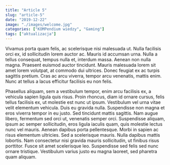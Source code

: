 ```yaml
---
title: "Article 5"
slug: "article-5"
date: "2019-12-22"
image: "./images/welcome.jpg"
categories: ["KOMPendium wiedzy", "Gaming"]
tags: ["aktualizacja"]
---
```

Vivamus porta quam felis, ac scelerisque nisi malesuada ut. Nulla facilisis orci ex, id sollicitudin lorem auctor ac. Mauris id accumsan urna. Nulla a tellus consequat, tempus nulla et, interdum massa. Aenean non nulla magna. Praesent euismod auctor tincidunt. Mauris malesuada lorem sit amet lorem volutpat, at commodo dui ultrices. Donec feugiat ex ac turpis sagittis pretium. Cras ac arcu viverra, tempor arcu venenatis, mattis enim. Nunc at tellus a lacus efficitur facilisis eu non felis.

Phasellus aliquam, sem a vestibulum tempor, enim arcu facilisis ex, a vehicula sapien ligula quis risus. Proin rhoncus, diam id ornare cursus, felis tellus facilisis ex, ut molestie est nunc ut ipsum. Vestibulum vel urna vitae velit elementum vehicula. Duis eu gravida nulla. Suspendisse non magna et eros viverra tempor in eu justo. Sed tincidunt mattis sagittis. Nam augue libero, fermentum sed orci ut, venenatis semper orci. Suspendisse aliquam, ipsum ac semper sollicitudin, eros ligula iaculis quam, quis molestie lectus nunc vel mauris. Aenean dapibus porta pellentesque. Morbi in sapien ac risus elementum ultricies. Sed a scelerisque mauris. Nulla dapibus mattis lobortis. Nam consectetur nisi gravida mauris sollicitudin, ut finibus risus porttitor. Fusce sit amet scelerisque leo. Suspendisse sed felis sed nunc ornare tristique. Vestibulum varius justo eu magna laoreet, sed pharetra quam aliquam.
